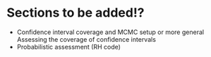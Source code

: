 # Sections to be added!?

- Confidence interval coverage and MCMC setup or more general Assessing the coverage of confidence intervals
- Probabilistic assessment (RH code)




